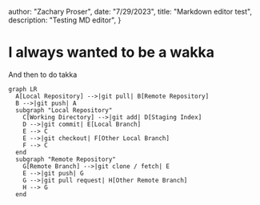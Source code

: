 



  author: "Zachary Proser",
  date: "7/29/2023",
  title: "Markdown editor test",
  description: "Testing MD editor", 
 }

  
 # I always wanted to be a wakka    

And then to do takka 

```mermaid
graph LR
  A[Local Repository] -->|git pull| B[Remote Repository]
  B -->|git push| A
  subgraph "Local Repository"
    C[Working Directory] -->|git add| D[Staging Index]
    D -->|git commit| E[Local Branch]
    E --> C
    E -->|git checkout| F[Other Local Branch]
    F --> C
  end
  subgraph "Remote Repository"
    G[Remote Branch] -->|git clone / fetch| E
    E -->|git push| G
    G -->|git pull request| H[Other Remote Branch]
    H --> G
  end

```
  
